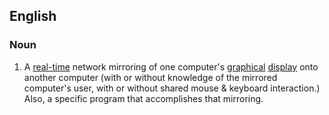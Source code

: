 ==English==
{{wikipedia|dab=remote desktop}}
===Noun===
{{en-noun|head=[[remote]] [[desktop]]}}

# {{computing}} A [[real-time]] network mirroring of one computer's [[graphical]] [[display]] onto another computer (with or without knowledge of the mirrored computer's user, with or without shared mouse & keyboard interaction.)  Also, a specific program that accomplishes that mirroring.